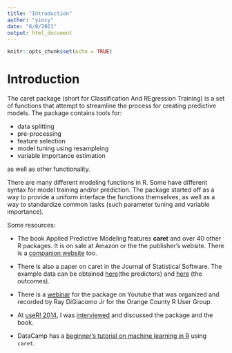 ```yaml
---
title: "Introduction"
author: "yincy"
date: "6/8/2021"
output: html_document
---
```


```r
knitr::opts_chunk$set(echo = TRUE)
```

# Introduction
The caret package (short for Classification And REgression Training) is a set of functions that attempt to streamline the process for creating predictive models. The package contains tools for:  

- data splitting  
- pre-processing  
- feature selection  
- model tuning using resampleing  
- variable importance estimation  

as well as other functionality.  

There are many different modeling functions in R. Some have different syntax for model training and/or prediction. The package started off as a way to provide a uniform interface the functions themselves, as well as a way to standardize common tasks (such parameter tuning and variable importance).  


Some resources:  

- The book Applied Predictive Modeling features **caret** and over 40 other R packages. It is on sale at Amazon or the the publisher’s website. There is a [companion website](http://appliedpredictivemodeling.com/) too.  

- There is also a paper on caret in the Journal of Statistical Software. The example data can be obtained [here](https://topepo.github.io/caret/descr.RData)(the predictors) and [here](https://topepo.github.io/caret/mutagen.RData) (the outcomes).  

- There is a [webinar](http://www.youtube.com/watch?v=7Jbb2ItbTC4) for the package on Youtube that was organized and recorded by Ray DiGiacomo Jr for the Orange County R User Group.  

- At [useR! 2014](http://user2014.stat.ucla.edu/), I was [interviewed](http://youtu.be/YmHyAHkjX_A) and discussed the package and the book.

- DataCamp has a [beginner’s tutorial on machine learning in R](https://www.datacamp.com/courses/machine-learning-toolbox) using `caret`.  
